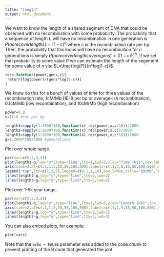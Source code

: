 ```yaml
---
title: "length"
output: html_document
---
```


We want to know the length of a shared segment of DNA that could be observed with no recombination with some probability. The probability that a sequence of length $L$ will have no recombination in one generation is $P(no rec over length L)=(1-c)^L$ where $c$ is the recombination rate per bp. Then, the probability that this locus will have no recombination for $n$ generations is simply $P(no rec over length L over n gens)=((1-c)^L)^n$.  If we set that probability to some value $P$ we can estimate the length of the segement for some value of $n$ via: $L=\frac{log(P)}{n*log(1-c)}$.

```r
rec<-function(power,gens,c){
 return(log(power)/(gens*log(1-c)))  
}
```

We know do this for a bunch of values of time for three values of the recombination rate, 1cM/Mb (1E-8 per bp or average-ish recombination), 0.1cM/Mb (low recombination), and 10cM/Mb (high recombination)
```r
power=0.8
c=1E-8 #rec per bp

length1=sapply(1:2000*100,function(x) rec(power,x,c/10))/1000
length2=sapply(1:2000*100,function(x) rec(power,x,c))/1000
length3=sapply(1:2000*100,function(x) rec(power,x,c*10))/1000
g=1:2000*100/1000 #generations
```

Plot over whole range.
```r
par(mar=c(5,5,3,3))
plot(length1~g,log="y",type="line",lty=1,lwd=2,xlab="Time (ky)",cex.lab=1.5,ylab="Length (kb)",ylim=c(0.1,2000),yaxt="n",cex.axis=1.25)
axis(side=2,at=c(.1,1,5,10,50,100,500),labels=c(.1,1,5,10,50,100,500),cex.axis=1.25)
legend("top",lty=c(1,2,3),legend=c(0.1,1,10),box.lwd=0,title="cM/Mb",lwd=2)
lines(length2~g,log="y",type="line",lty=2,lwd=2)
lines(length3~g,log="y",type="line",lty=3,lwd=2)
```

Plot over 1-5k year range.
```r
par(mar=c(5,5,3,3))
plot(length1~g,log="y",type="line",lty=1,lwd=3,ylab="Length (kb)",cex.lab=2,xlab="Time (ky)",ylim=c(0.1,2000),yaxt="n",cex.axis=1.25,xlim=c(0,5))
axis(side=2,at=c(.1,1,5,10,50,100,500),labels=c(.1,1,5,10,50,100,500),cex.axis=1.25)
lines(length2~g,log="y",type="line",lty=2,lwd=3)
lines(length3~g,log="y",type="line",lty=3,lwd=3)
```

You can also embed plots, for example:

```r
plot(cars)
```

Note that the `echo = FALSE` parameter was added to the code chunk to prevent printing of the R code that generated the plot.
